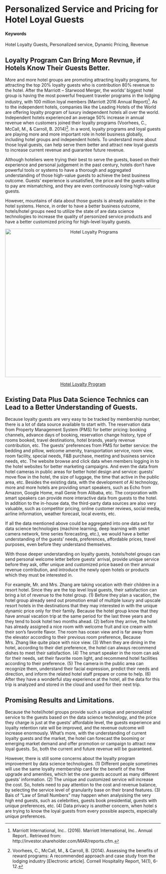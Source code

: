 

# Personalized Service and Pricing for Hotel Loyal Guests {#PSP-HotelLoyalty}

#### Keywords

Hotel Loyalty Guests, Personalized service, Dynamic Pricing, Revenue

## Loyalty Program Can Bring More Revnue, if Hotels Know Their Guests Better.

More and more hotel groups are promoting attracting loyalty programs, for attracting the top 20% loyalty guests who is contribution 80% revenue to the hotel. After the Marriott – Starwood Merger, the worlds’ biggest hotel group is having the most powerful frequent traveler programs in the lodging industry, with 100 million loyal members (Marriott 2016 Annual Report)[^marnote]. As to the independent hotels, companies like the Leading Hotels of the World are offering loyalty program of luxury independent hotels all over the world. Independent hotels experienced an average 50% increase in annual revenue when customers joined their loyalty programs (Voorhees, C., McCall, M., & Carroll, B. 2014)[^voonote]. In a word, loyalty programs and loyal guests are playing more and more important role in hotel business globally, including hotel groups and independent hotels. To understand more about those loyal guests, can help serve them better and attract new loyal guests to increase current revenue and guarantee future revenue.

Although hoteliers were trying their best to serve the guests, based on their experience and personal judgement in the past century, hotels don’t have powerful tools or systems to have a thorough and aggregated understanding of those high-value guests to achieve the best business outcome. Guests’ experience is unsatisfied, the price and the guests willing to pay are mismatching, and they are even continuously losing high-value guests. 

However, mountains of data about those guests is already available in the hotel systems. Hence, in order to have a better business outcome, hotels/hotel groups need to utilize the state of are data science technologies to increase the quality of personized service products and have a better customized pricing for high-level loyalty guests.  

<!--```{r machine-learning,echo=FALSE,fig.cap='[Hotel Loyalty Programs](https://www.smartertravel.com/2017/04/12/best-hotel-loyalty-programs-2017/)',fig.align='center',out.width='80%'}
knitr::include_graphics('https://www.smartertravel.com/uploads/2017/04/Ed-Choice-Hotel-Rewards-1024x768.jpg')
```
<img src="https://www.smartertravel.com/uploads/2017/04/Ed-Choice-Hotel-Rewards-1024x768.jpg" alt="Hotel Loyalty Programs" width="560" height="480"> -->

<p align="center">
<img src="https://www.smartertravel.com/uploads/2017/04/Ed-Choice-Hotel-Rewards-1024x768.jpg" alt="Hotel Loyalty Programs" width="560" height="480">
</p>
<p align="center">
<a href="https://www.smartertravel.com/2017/04/12/best-hotel-loyalty-programs-2017"> Hotel Loyalty Program </a>
</p>



## Existing Data Plus Data Science Technics can Lead to a Better Understanding of Guests.

Because loyalty guests are very easy to be tracked by membership number, there is a lot of data source available to start with. The reservation data from Property Management System (PMS) for better pricing: booking channels, advance days of booking, reservation change history, type of rooms booked, travel destinations, hotel brands, yearly revenue contribution, etc. The guests’ preferences from PMS for better service: the bedding and pillow, welcome amenity, transportation service, room view, room facility, special needs, F&B purchase, meeting and business service needs, etc. The website browse and click data when members logging in to the hotel websites for better marketing campaigns. And even the data from hotel cameras in public areas for better hotel design and service: guests’ move flow in the hotel, the size of luggage, the time that active in the public area, etc. Besides the existing data, with the development of AI technology, more and more hotels are providing smart speakers, such as Echo from Amazon, Google Home, mall Genie from Alibaba, etc. The corporation with smart speakers can provide more interactive data from guests to the hotel. In addition to the in-house data, the third-party data sources are also very valuable, such as competitor pricing, online customer reviews, social media, airline information, weather forecast, local events, etc.

If all the data mentioned above could be aggregated into one data set for data science technologies (machine learning, deep learning with smart camera network, time series forecasting, etc.), we would have a better understanding of the guests’ needs, preferences, affordable prices, travel purposes, even before they understand themselves. 

With those deeper understanding on loyalty guests, hotels/hotel groups can send personal welcome letter before guests’ arrival, provide unique service before they ask, offer unique and customized price based on their annual revenue contribution, and introduce the newly open hotels or products which they must be interested in. 

For example, Mr. and Mrs. Zhang are taking vocation with their children in a resort hotel. Since they are the top level loyal guests, their satisfaction can bring a lot of revenue to the hotel group. (1) Before they plan a vacation, the hotel group already send out promotion email of multiple luxury and upscale resort hotels in the destinations that they may interested in with the unique dynamic price only for their family. Because the hotel group know that they have annual vacation trip at the same period for the last three years and they tend to book hotel two months ahead. (2) before they arrive, the hotel has already assigned a nice room with welcome fruit and ice cream with their son's favorite flavor. The room has ocean view and is far away from the elevator according to their previous room preference, Because Mrs. Zhang like quite place with nice view. (3) When they are dining in the hotel, according to their diet preference, the hotel can always recommend dishes to meet their satisfaction. (4) The smart speaker in the room can ask for their needs, set their favorite room light, and recommend hotel facilities according to their preference. (5) The camera in the public area can recognize them, understand their facial expression, predict their needs and direction, and inform the related hotel staff prepare or come to help. (6) After they have a wonderful stay experience at the hotel, all the data for this trip is analyzed and stored in the cloud and used for their next trip.



## Promising Results and Limitations.

Because the hotel/hotel groups provide such a unique and personalized service to the guests based on the data science technology, and the price they charge is just at the guests’ affordable level, the guests experience and loyalty retention rate will be improved, and the revenue outcome will increase enormously. What's more, with the understanding of current loyalty guests and the market, the hotel can forecast the booming or emerging market demand and offer promotion or campaign to attract new loyal guests. So, both the current and future revenue will be guaranteed.  

However, there is still some concerns about the loyalty program improvement by data science technologies. (1) Different people sometimes will use the same loyalty membership card for the benefit of the free upgrade and amenities, which let the one guests account as many different guests’ information. (2) The unique and customized service will increase the cost. So, hotels need to pay attention to the cost and revenue balance, by selecting the service level of granularity base on their brand features. (3) Bais of "Law of Small Numbers" may happen when analysising the very high end guests, such as celebrities, guests book presidential, guests with unique preferences, etc. (4) Data privacy is another concern, when hotel s are trying to know the loyal guests from every possible aspects, especially unique preferences.  



[^marnote]:Marriott International, Inc.. (2016). Marriott International, Inc.. Annual Report.. Retrieved from: http://investor.shareholder.com/MAR/reports.cfm.

[^voonote]:Voorhees, C., McCall, M., & Carroll, B. (2014). Assessing the benefits of reward programs: A recommended approach and case study from the lodging industry [Electronic article]. Cornell Hospitality Report, 14(1), 6-12.
